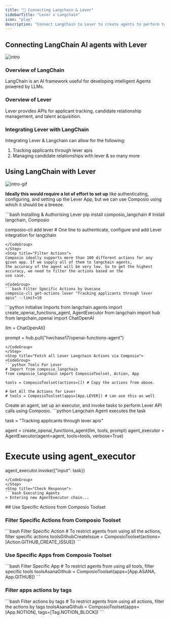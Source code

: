 ```yaml
---
title: "🚀 Connecting Langchain & Lever"
sidebarTitle: "Lever x Langchain"
icon: "play"
description: "Connect LangChain to Lever to create agents to perform tasks using natural language"
---
```


## Connecting LangChain AI agents with Lever
![intro](/media/intro.jpg)

### Overview of LangChain

LangChain is an AI framework useful for developing intelligent Agents powered by LLMs.

### Overview of Lever

Lever provides APIs for applicant tracking, candidate relationship management, and talent acquisition.

### Integrating Lever with LangChain

Integrating Lever & Langchain can allow for the following:

1. Tracking applicants through lever apis
2. Managing candidate relationships with lever
& so many more

## Using LangChain with Lever
![intro-gif](/media/intro.gif)
<Steps>
<Step title="Setting Up the Environment">

**Ideally this would require a lot of effort to set up** like authenticating, configuring, and setting up the Lever App, but we can use Composio using which it should be a breeze.

<CodeGroup>
```bash Installing & Authorising Lever
pip install composio_langchain # Install langchain, Composio 

composio-cli add lever # One line to authenticate, configure and add Lever integration for langchain
```
</CodeGroup>
</Step>
<Step title="Filter Actions">
Composio ideally supports more than 100 different actions for any given app. If we supply all of them to langchain agents, 
the accuracy of the agent will be very low. So to get the highest accuracy, we need to filter the actions based on the 
use case.

<CodeGroup>
```bash Filter Specific Actions by Usecase
composio-cli get-actions lever "Tracking applicants through lever apis" --limit=10
```
</CodeGroup>

</Step>
<Step title="Import Base Packages">

<CodeGroup>
```python Initialise Imports
from langchain.agents import create_openai_functions_agent, AgentExecutor
from langchain import hub
from langchain_openai import ChatOpenAI


llm = ChatOpenAI()

prompt = hub.pull("hwchase17/openai-functions-agent")
```
</CodeGroup>
</Step>
<Step title="Fetch all Lever Langchain Actions via Composio">
<CodeGroup>
```python Tools For Lever
# Import from composio_langchain
from composio_langchain import ComposioToolset, Action, App

tools = ComposioToolset(actions=[]) # Copy the actions from above. 

# Get All the Actions for Lever
# tools = ComposioToolset(apps=[App.LEVER]) # can use this as well
```
</CodeGroup>
</Step>
<Step title="Execute the Agent">
Create an agent, set up an executor, and invoke tasks to perform Lever API calls using Composio. 
<CodeGroup>
```python Langchain Agent executes the task

task = "Tracking applicants through lever apis"

agent = create_openai_functions_agent(llm, tools, prompt)
agent_executor = AgentExecutor(agent=agent, tools=tools, verbose=True)

# Execute using agent_executor
agent_executor.invoke({"input": task})
```
</CodeGroup>
</Step>
<Step title="Check Response">
```bash Executing Agents
> Entering new AgentExecutor chain...
```
</Step>
</Steps>
## Use Specific Actions from Composio Toolset

### Filter Specific Actions from Composio Toolset

<CodeGroup>
```bash Filter Specific Action
# To restrict agents from using all the actions, filter specific actions
toolsGithubCreateIssue = ComposioToolset(actions=[Action.GITHUB_CREATE_ISSUE])
```
</CodeGroup>

### Use Specific Apps from Composio Toolset
<CodeGroup>
```bash Filter Specific App
# To restrict agents from using all tools, filter specific tools
toolsAsanaGithub = ComposioToolset(apps=[App.ASANA, App.GITHUB])
```
</CodeGroup>

### Filter apps actions by tags 
<CodeGroup>
```bash Filter actions by tags
# To restrict agents from using all actions, filter the actions by tags
toolsAsanaGithub = ComposioToolset(apps=[App.NOTION], tags=[Tag.NOTION_BLOCK])
```
</CodeGroup>


